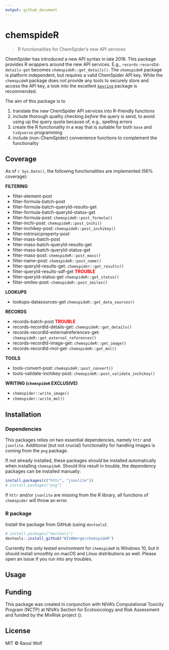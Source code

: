 ```yaml
---
output: github_document
---
```


<!-- README.md is generated from README.Rmd. Please edit that file -->

# chemspideR

> R functionalities for ChemSpider's new API services

ChemSpider has introduced a new API syntax in late 2018. This package provides R wrappers around the new API services. E.g., `records-recordId-details-get` becomes `chemspideR::get_details()`. The `chemspideR` package is platform independent, but requires a valid ChemSpider API key. While the `chemspideR` package does *not* provide any tools to securely store and access the API key, a look into the excellent [`keyring`](https://github.com/r-lib/keyring) package is recommended. 

The aim of this package is to

1) translate the new ChemSpider API services into R-friendly functions
2) include thorough quality checking *before* the query is send, to avoid using up the query quota because of, e.g., spelling errors
3) create the R functionality in a way that is suitable for both `base` and `tidyverse` programming
4) include (non-ChemSpider) convenience functions to complement the functionality

## Coverage

As of `r Sys.Date()`, the following functionalities are implemented (56% coverage):

**FILTERING**

* filter-element-post
* filter-formula-batch-post
* filter-formula-batch-queryId-results-get
* filter-formula-batch-queryId-status-get
* filter-formula-post: `chemspideR::post_formula()`
* filter-inchi-post: `chemspideR::post_inchi()`
* filter-inchikey-post: `chemspideR::post_inchikey()`
* filter-intrinsicproperty-post
* filter-mass-batch-post
* filter-mass-batch-queryId-results-get
* filter-mass-batch-queryId-status-get
* filter-mass-post: `chemspideR::post_mass()`
* filter-name-post: `chemspideR::post_name()`
* filter-queryId-results-get: `chemspider::get_results()`
* filter-queryId-results-sdf-get <span style="color:red">**TROUBLE**<span>
* filter-queryId-status-get `chemspideR::get_status()`
* filter-smiles-post: `chemspideR::post_smiles()`

**LOOKUPS**

* lookups-datasources-get `chemspideR::get_data_sources()`

**RECORDS**

* records-batch-post <span style="color:red">**TROUBLE**<span>
* records-recordId-details-get: `chemspideR::get_details()`
* records-recordId-externalreferences-get: `chemspideR::get_external_references()`
* records-recordId-image-get: `chemspideR::get_image()`
* records-recordId-mol-get: `chemspideR::get_mol()`

**TOOLS**

* tools-convert-post: `chemspideR::post_convert()`
* tools-validate-inchikey-post: `chemspideR::post_validate_inchikey()`

**WRITING (`chemspideR` EXCLUSIVE)**

* `chemspider::write_image()`
* `chemspider::write_mol()`

## Installation

### Dependencies

This packages relies on two essential dependencies, namely `httr` and `jsonlite`. Additional (but not crucial) functionality for handling images is coming from the `png` package.

If not already installed, these packages *should* be installed automatically when installing `chemspideR`. Should this result in trouble, the dependency packages can be installed manually:

```r
install.packages(c("httr", "jsonlite"))
# install.packages("png")
```

If `httr` and/or `jsonlite` are missing from the R library, all functions of `chemspider` will throw an error.

### R package

Install the package from GitHub (using `devtools`):

```r
# install.packages("devtools")
devtools::install_github("NIVANorge/chemspideR")
```

Currently the only tested environment for `chemspideR` is Windows 10, but it should install smoothly on macOS and Linux distributions as well. Please open an issue if you run into any troubles. 

## Usage

## Funding

This package was created in conjunction with NIVA's Computational Toxicity Program (NCTP) at NIVA's Section for Ecotoxicology and Risk Assessment and funded by the MixRisk project ().

## License

MIT © Raoul Wolf
